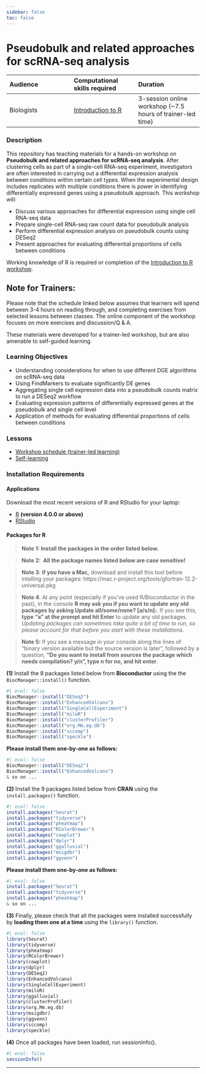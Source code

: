 ```yaml
---
sidebar: false
toc: false
---
```


# Pseudobulk and related approaches for scRNA-seq analysis

| Audience | Computational skills required| Duration |
:----------|:----------|:----------|
| Biologists | [Introduction to R](https://hbctraining.github.io/Intro-to-R-flipped/) | 3-session online workshop (~7.5 hours of trainer-led time)|

### Description

This repository has teaching materials for a hands-on workshop on **Pseudobulk and related approaches for scRNA-seq analysis**. 
After clustering cells as part of a single-cell RNA-seq experiment, investigators are often interested in carrying out a differential expression analysis between conditions within certain cell types. When the experimental design includes replicates with multiple conditions there is power in identifying differentially expressed genes using a pseudobulk approach. This workshop will:

- Discuss various approaches for differential expression using single cell RNA-seq data
- Prepare single-cell RNA-seq raw count data for pseudobulk analysis
- Perform differential expression analysis on pseudobulk counts using DESeq2
- Present approaches for evaluating differential proportions of cells between conditions

Working knowledge of R is required or completion of the [Introduction to R workshop](https://hbctraining.github.io/Intro-to-R-flipped/). 

::: calout-note
# Note for Trainers:
Please note that the schedule linked below assumes that learners will spend between 3-4 hours on reading through, and completing exercises from selected lessons between classes. The online component of the workshop focuses on more exercises and discussion/Q & A.
:::

::: callout-note
These materials were developed for a trainer-led workshop, but are also amenable to self-guided learning.
:::

### Learning Objectives

* Understanding considerations for when to use different DGE algorithms on scRNA-seq data
* Using FindMarkers to evaluate significantly DE genes
* Aggregating single cell expression data into a pseudobulk counts matrix to run a DESeq2 workflow
* Evaluating expression patterns of differentially expressed genes at the pseudobulk and single cell level
* Application of methods for evaluating differential proportions of cells between conditions


### Lessons
* [Workshop schedule (trainer-led learning)](schedule/)
* [Self-learning](schedule/self-learning.md)

### Installation Requirements

#### Applications
Download the most recent versions of R and RStudio for your laptop:

 - [R](http://lib.stat.cmu.edu/R/CRAN/) **(version 4.0.0 or above)**
 - [RStudio](https://www.rstudio.com/products/rstudio/download/#download)

#### Packages for R

> **Note 1: Install the packages in the order listed below.**

> **Note 2:  All the package names listed below are case sensitive!**
 
> **Note 3**: **If you have a Mac,** download and install this tool before intalling your packages:
https://mac.r-project.org/tools/gfortran-12.2-universal.pkg

> **Note 4**: At any point (especially if you’ve used R/Bioconductor in the past), in the console **R may ask you if you want to update any old packages by asking Update all/some/none? [a/s/n]:**. If you see this, **type "a" at the prompt and hit Enter** to update any old packages. _Updating packages can sometimes take quite a bit of time to run, so please account for that before you start with these installations._  

> **Note 5:** If you see a message in your console along the lines of “binary version available but the source version is later”, followed by a question, **“Do you want to install from sources the package which needs compilation? y/n”, type n for no, and hit enter**.


**(1)** Install the 8 packages listed below from **Bioconductor** using the the `BiocManager::install()` function.

```r
#| eval: false
BiocManager::install("DESeq2")
BiocManager::install("EnhancedVolcano")
BiocManager::install("SingleCellExperiment")
BiocManager::install("miloR")
BiocManager::install("clusterProfiler")
BiocManager::install("org.Mm.eg.db")
BiocManager::install("sccomp")
BiocManager::install("speckle")
```

**Please install them one-by-one as follows:**

```r
#| eval: false
BiocManager::install("DESeq2")
BiocManager::install("EnhancedVolcano")
& so on ...
```

**(2)** Install the 9 packages listed below from **CRAN** using the `install.packages()` function. 

```r
#| eval: false
install.packages("Seurat")
install.packages("tidyverse")
install.packages("pheatmap")
install.packages("RColorBrewer")
install.packages("cowplot")
install.packages("dplyr")
install.packages("ggalluvial")
install.packages("msigdbr")
install.packages("ggvenn")
```

**Please install them one-by-one as follows:**

```r
#| eval: false
install.packages("Seurat")
install.packages("tidyverse")
install.packages("pheatmap")
& so on ...
```

**(3)** Finally, please check that all the packages were installed successfully by **loading them one at a time** using the `library()` function.  

```r
#| eval: false
library(Seurat)
library(tidyverse)
library(pheatmap)
library(RColorBrewer)
library(cowplot)
library(dplyr)
library(DESeq2)
library(EnhancedVolcano)
library(SingleCellExperiment)
library(miloR)
library(ggalluvial)
library(clusterProfiler)
library(org.Mm.eg.db)
library(msigdbr)
library(ggvenn)
library(sccomp)
library(speckle)
```

**(4)** Once all packages have been loaded, run sessionInfo().  

```r
#| eval: false
sessionInfo()
```

---
